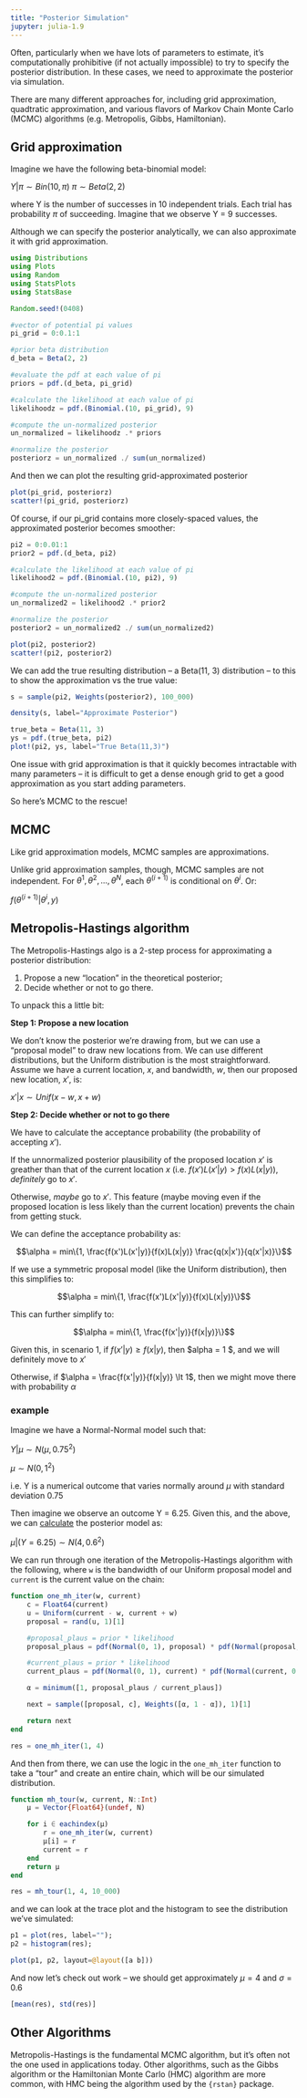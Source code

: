 ```yaml
---
title: "Posterior Simulation"
jupyter: julia-1.9
---
```


Often, particularly when we have lots of parameters to estimate, it's computationally prohibitive (if not actually impossible) to try to specify the posterior distribution. In these cases, we need to approximate the posterior via simulation.

There are many different approaches for, including grid approximation, quadtratic approximation, and various flavors of Markov Chain Monte Carlo (MCMC) algorithms (e.g. Metropolis, Gibbs, Hamiltonian).

## Grid approximation

Imagine we have the following beta-binomial model:

$Y|\pi \sim Bin(10, \pi)$
$\pi \sim Beta(2, 2)$

where Y is the number of successes in 10 independent trials. Each trial has probability $\pi$ of succeeding. Imagine that we observe Y = 9 successes.

Although we can specify the posterior analytically, we can also approximate it with grid approximation.

```julia
using Distributions
using Plots
using Random
using StatsPlots
using StatsBase

Random.seed!(0408)

#vector of potential pi values
pi_grid = 0:0.1:1

#prior beta distribution
d_beta = Beta(2, 2)

```

```julia
#evaluate the pdf at each value of pi
priors = pdf.(d_beta, pi_grid)

#calculate the likelihood at each value of pi
likelihoodz = pdf.(Binomial.(10, pi_grid), 9)

#compute the un-normalized posterior
un_normalized = likelihoodz .* priors

#normalize the posterior
posteriorz = un_normalized ./ sum(un_normalized)
```


And then we can plot the resulting grid-approximated posterior

```julia
plot(pi_grid, posteriorz)
scatter!(pi_grid, posteriorz)
```

Of course, if our pi_grid contains more closely-spaced values, the approximated posterior becomes smoother:

```julia
pi2 = 0:0.01:1
prior2 = pdf.(d_beta, pi2)

#calculate the likelihood at each value of pi
likelihood2 = pdf.(Binomial.(10, pi2), 9)

#compute the un-normalized posterior
un_normalized2 = likelihood2 .* prior2

#normalize the posterior
posterior2 = un_normalized2 ./ sum(un_normalized2)

plot(pi2, posterior2)
scatter!(pi2, posterior2)
```

We can add the true resulting distribution -- a Beta(11, 3) distribution -- to this to show the approximation vs the true value:

```julia
s = sample(pi2, Weights(posterior2), 100_000)

density(s, label="Approximate Posterior")

true_beta = Beta(11, 3)
ys = pdf.(true_beta, pi2)
plot!(pi2, ys, label="True Beta(11,3)")
```

One issue with grid approximation is that it quickly becomes intractable with many parameters -- it is difficult to get a dense enough grid to get a good approximation as you start adding parameters.

So here's MCMC to the rescue!

## MCMC

Like grid approximation models, MCMC samples are approximations.

Unlike grid approximation samples, though, MCMC samples are not independent. For ${\theta^1, \theta^2, ..., \theta^N}$, each $\theta^{(i+1)}$ is conditional on $\theta^i$. Or:

$f(\theta^{(i+1)} | \theta^i, y)$

## Metropolis-Hastings algorithm

The Metropolis-Hastings algo is a 2-step process for approximating a posterior distribution:

1. Propose a new "location" in the theoretical posterior;
2. Decide whether or not to go there.

To unpack this a little bit:

**Step 1: Propose a new location**

We don't know the posterior we're drawing from, but we can use a "proposal model" to draw new locations from. We can use different distributions, but the Uniform distribution is the most straightforward. 
Assume we have a current location, $x$, and bandwidth, $w$, then our proposed new location, $x'$, is:

$x'|x \sim Unif(x - w, x + w)$

**Step 2: Decide whether or not to go there**

We have to calculate the acceptance probability (the probability of accepting $x'$). 

If the unnormalized posterior plausibility of the proposed location $x'$ is greather than that of the current location $x$ (i.e. $f(x')L(x'|y) > f(x)L(x|y)$), *definitely* go to $x'$.

Otherwise, *maybe* go to $x'$. This feature (maybe moving even if the proposed location is less likely than the current location) prevents the chain from getting stuck.

We can define the acceptance probability as:

$$\alpha = min\{1, \frac{f(x')L(x'|y)}{f(x)L(x|y)} \frac{q(x|x')}{q(x'|x)}\}$$


If we use a symmetric proposal model (like the Uniform distribution), then this simplifies to:

$$\alpha = min\{1, \frac{f(x')L(x'|y)}{f(x)L(x|y)}\}$$

This can further simplify to:

$$\alpha = min\{1, \frac{f(x'|y)}{f(x|y)}\}$$

Given this, in scenario 1, if $f(x'|y) \ge f(x|y)$, then $alpha = 1 $, and we will definitely move to $x'$

Otherwise, if $\alpha = \frac{f(x'|y)}{f(x|y)} \lt 1$, then we might move there with probability $\alpha$

### example

Imagine we have a Normal-Normal model such that:

$Y|\mu \sim N(\mu, 0.75^2)$

$\mu \sim N(0, 1^2)$

i.e. Y is a numerical outcome that varies normally around $\mu$ with standard deviation 0.75

Then imagine we observe an outcome Y = 6.25. Given this, and the above, we can [calculate](https://www.bayesrulesbook.com/chapter-5#eq:n-n-post-ch5) the posterior model as:

$\mu | (Y = 6.25) \sim N(4, 0.6^2)$

We can run through one iteration of the Metropolis-Hastings algorithm with the following, where `w` is the bandwidth of our Uniform proposal model and `current` is the current value on the chain:

```julia
function one_mh_iter(w, current)
    c = Float64(current)
    u = Uniform(current - w, current + w)
    proposal = rand(u, 1)[1]

    #proposal_plaus = prior * likelihood
    proposal_plaus = pdf(Normal(0, 1), proposal) * pdf(Normal(proposal, 0.75), 6.25)

    #current_plaus = prior * likelihood
    current_plaus = pdf(Normal(0, 1), current) * pdf(Normal(current, 0.75), 6.25)

    α = minimum([1, proposal_plaus / current_plaus])

    next = sample([proposal, c], Weights([α, 1 - α]), 1)[1]

    return next
end
```


```julia
res = one_mh_iter(1, 4)
```

And then from there, we can use the logic in the `one_mh_iter` function to take a "tour" and create an entire chain, which will be our simulated distribution.

```julia
function mh_tour(w, current, N::Int)
    μ = Vector{Float64}(undef, N)

    for i ∈ eachindex(μ)
        r = one_mh_iter(w, current)
        μ[i] = r
        current = r
    end
    return μ
end
```

```julia
res = mh_tour(1, 4, 10_000)
```

and we can look at the trace plot and the histogram to see the distribution we've simulated:

```julia
p1 = plot(res, label="");
p2 = histogram(res);

plot(p1, p2, layout=@layout([a b]))
```

And now let's check out work -- we should get approximately $\mu = 4$ and $\sigma = 0.6$

```julia
[mean(res), std(res)]
```

## Other Algorithms 

Metropolis-Hastings is the fundamental MCMC algorithm, but it's often not the one used in applications today. Other algorithms, such as the Gibbs algorithm or the Hamiltonian Monte Carlo (HMC) algorithm are more common, with HMC being the algorithm used by the `{rstan}` package.

